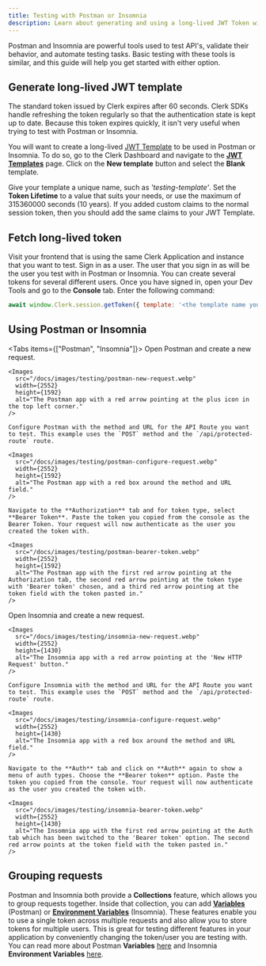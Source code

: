 ```yaml
---
title: Testing with Postman or Insomnia
description: Learn about generating and using a long-lived JWT Token with Postman or Insomnia.
---
```


Postman and Insomnia are powerful tools used to test API's, validate their behavior, and automate testing tasks. Basic testing with these tools is similar, and this guide will help you get started with either option.

## Generate long-lived JWT template

The standard token issued by Clerk expires after 60 seconds. Clerk SDKs handle refreshing the token regularly so that the authentication state is kept up to date. Because this token expires quickly, it isn't very useful when trying to test with Postman or Insomnia.

You will want to create a long-lived [JWT Template](/docs/backend-requests/making/jwt-templates) to be used in Postman or Insomnia. To do so, go to the Clerk Dashboard and navigate to the **[JWT Templates](https://dashboard.clerk.com/last-active?path=jwt-templates)** page. Click on the **New template** button and select the **Blank** template.

<Images
  src="/docs/images/testing/blank-jwt-template.webp"
  width={3024}
  height={1654}
  alt="The JWT Template page in the Clerk Dashboard. The 'New template' button was clicked, in the modal that opened, the 'Blank' template is hovered over."
/>

Give your template a unique name, such as _'testing-template'_. Set the **Token Lifetime** to a value that suits your needs, or use the maximum of 315360000 seconds (10 years). If you added custom claims to the normal session token, then you should add the same claims to your JWT Template.

<Images
  src="/docs/images/testing/testing-template.webp"
  width={2492}
  height={1400}
  alt="Creating a JWT Template in the Clerk Dashboard"
/>

## Fetch long-lived token

Visit your frontend that is using the same Clerk Application and instance that you want to test. Sign in as a user. The user that you sign in as will be the user you test with in Postman or Insomnia. You can create several tokens for several different users. Once you have signed in, open your Dev Tools and go to the **Console** tab. Enter the following command:

```js
await window.Clerk.session.getToken({ template: '<the template name you chose above>' })
```

<Images
  src="/docs/images/testing/get-token-from-console.webp"
  width={1075}
  height={479}
  alt="The Dev Tools Console with the command 'await window.Clerk.session.getToken()' entered. The token is logged to the console."
/>

## Using Postman or Insomnia

<Tabs items={["Postman", "Insomnia"]}>
  <Tab>
    Open Postman and create a new request.

    <Images
      src="/docs/images/testing/postman-new-request.webp"
      width={2552}
      height={1592}
      alt="The Postman app with a red arrow pointing at the plus icon in the top left corner."
    />

    Configure Postman with the method and URL for the API Route you want to test. This example uses the `POST` method and the `/api/protected-route` route.

    <Images
      src="/docs/images/testing/postman-configure-request.webp"
      width={2552}
      height={1592}
      alt="The Postman app with a red box around the method and URL field."
    />

    Navigate to the **Authorization** tab and for token type, select **Bearer Token**. Paste the token you copied from the console as the Bearer Token. Your request will now authenticate as the user you created the token with.

    <Images
      src="/docs/images/testing/postman-bearer-token.webp"
      width={2552}
      height={1592}
      alt="The Postman app with the first red arrow pointing at the Authorization tab, the second red arrow pointing at the token type with 'Bearer token' chosen, and a third red arrow pointing at the token field with the token pasted in."
    />
  </Tab>

  <Tab>
    Open Insomnia and create a new request.

    <Images
      src="/docs/images/testing/insomnia-new-request.webp"
      width={2552}
      height={1430}
      alt="The Insomnia app with a red arrow pointing at the 'New HTTP Request' button."
    />

    Configure Insomnia with the method and URL for the API Route you want to test. This example uses the `POST` method and the `/api/protected-route` route.

    <Images
      src="/docs/images/testing/insomnia-configure-request.webp"
      width={2552}
      height={1430}
      alt="The Insomnia app with a red box around the method and URL field."
    />

    Navigate to the **Auth** tab and click on **Auth** again to show a menu of auth types. Choose the **Bearer token** option. Paste the token you copied from the console. Your request will now authenticate as the user you created the token with.

    <Images
      src="/docs/images/testing/insomnia-bearer-token.webp"
      width={2552}
      height={1430}
      alt="The Insomnia app with the first red arrow pointing at the Auth tab which has been switched to the 'Bearer token' option. The second red arrow points at the token field with the token pasted in."
    />
  </Tab>
</Tabs>

## Grouping requests

Postman and Insomnia both provide a **Collections** feature, which allows you to group requests together. Inside that collection, you can add **[Variables](https://learning.postman.com/docs/sending-requests/variables/)** (Postman) or **[Environment Variables](https://docs.insomnia.rest/insomnia/environment-variables)** (Insomnia). These features enable you to use a single token across multiple requests and also allow you to store tokens for multiple users. This is great for testing different features in your application by conveniently changing the token/user you are testing with. You can read more about Postman **Variables** [here](https://learning.postman.com/docs/sending-requests/variables/) and Insomnia **Environment Variables** [here](https://docs.insomnia.rest/insomnia/environment-variables).
